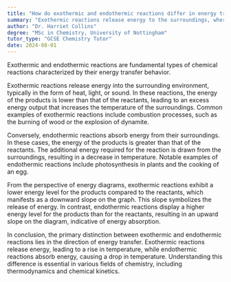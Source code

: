 ```yaml
---
title: "How do exothermic and endothermic reactions differ in energy transfer?"
summary: "Exothermic reactions release energy to the surroundings, whereas endothermic reactions absorb energy from them."
author: "Dr. Harriet Collins"
degree: "MSc in Chemistry, University of Nottingham"
tutor_type: "GCSE Chemistry Tutor"
date: 2024-08-01
---
```


Exothermic and endothermic reactions are fundamental types of chemical reactions characterized by their energy transfer behavior. 

Exothermic reactions release energy into the surrounding environment, typically in the form of heat, light, or sound. In these reactions, the energy of the products is lower than that of the reactants, leading to an excess energy output that increases the temperature of the surroundings. Common examples of exothermic reactions include combustion processes, such as the burning of wood or the explosion of dynamite.

Conversely, endothermic reactions absorb energy from their surroundings. In these cases, the energy of the products is greater than that of the reactants. The additional energy required for the reaction is drawn from the surroundings, resulting in a decrease in temperature. Notable examples of endothermic reactions include photosynthesis in plants and the cooking of an egg.

From the perspective of energy diagrams, exothermic reactions exhibit a lower energy level for the products compared to the reactants, which manifests as a downward slope on the graph. This slope symbolizes the release of energy. In contrast, endothermic reactions display a higher energy level for the products than for the reactants, resulting in an upward slope on the diagram, indicative of energy absorption.

In conclusion, the primary distinction between exothermic and endothermic reactions lies in the direction of energy transfer. Exothermic reactions release energy, leading to a rise in temperature, while endothermic reactions absorb energy, causing a drop in temperature. Understanding this difference is essential in various fields of chemistry, including thermodynamics and chemical kinetics.
    